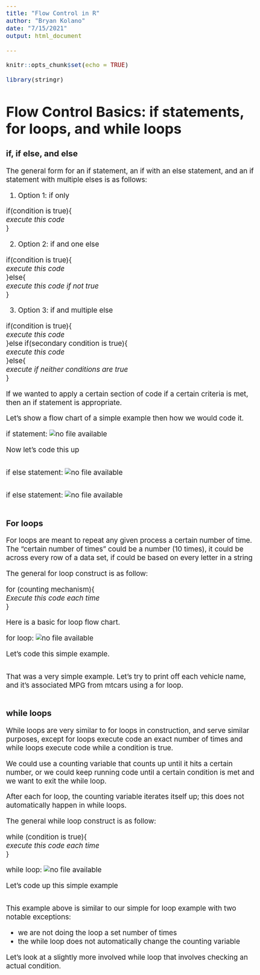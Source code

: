 ```yaml
---
title: "Flow Control in R"
author: "Bryan Kolano"
date: "7/15/2021"
output: html_document

---
```


<style type="text/css">
  body{
  font-size: 14pt;
}
</style>

```r
knitr::opts_chunk$set(echo = TRUE)
```

```r
library(stringr)

```
# Flow Control Basics: if statements, for loops, and while loops

### if, if else, and else

The general form for an if statement, an if with an else statement, and an if statement with multiple elses is as follows:

1. Option 1: if only

if(condition is true){  
  *execute this code*  
}

2. Option 2: if and one else

if(condition is true){  
  *execute this code*  
}else{  
  *execute this code if not true*  
}

3. Option 3: if and multiple else

if(condition is true){  
  *execute this code*  
}else if(secondary condition is true){    
  *execute this code*  
}else{      
  *execute if neither conditions are true*  
}


If we wanted to apply a certain section of code if a certain criteria is met, then an if statement is appropriate.  

Let's show a flow chart of a simple example then how we would code it.


if statement: ![no file available](images/if.JPG)

Now let's code this up
```r

```


if else statement: ![no file available](images/ifelse.JPG)
```r

```

if else statement: ![no file available](images/ifelse2.JPG)
```r
  
```


### For loops

For loops are meant to repeat any given process a certain number of time.
The "certain number of times" could be a number (10 times), it could be across every row of a data set, if could be based on every letter in a string

The general for loop construct is as follow:

for (counting mechanism){  
  *Execute this code each time*  
}

Here is a basic for loop flow chart.

for loop: ![no file available](images/for.JPG)

Let's code this simple example.
```r


```

That was a very simple example.  Let's try to print off each vehicle name, and it's associated MPG from mtcars using a for loop.
```r

```

### while loops

While loops are very similar to for loops in construction, and serve similar purposes, except for loops execute code an exact number of times and while loops execute code while a condition is true.  

We could use a counting variable that counts up until it hits a certain number, or we could keep running code until a certain condition is met and we want to exit the while loop.

After each for loop, the counting variable iterates itself up; this does not automatically happen in while loops.

The general while loop construct is as follow:

while (condition is true){  
  *execute this code each time*  
}

while loop: ![no file available](images/while.JPG)

Let's code up this simple example
```r


```

This example above is similar to our simple for loop example with two notable exceptions:  

* we are not doing the loop a set number of times  
* the while loop does not automatically change the counting variable

Let's look at a slightly more involved while loop that involves checking an actual condition.


```r


```
